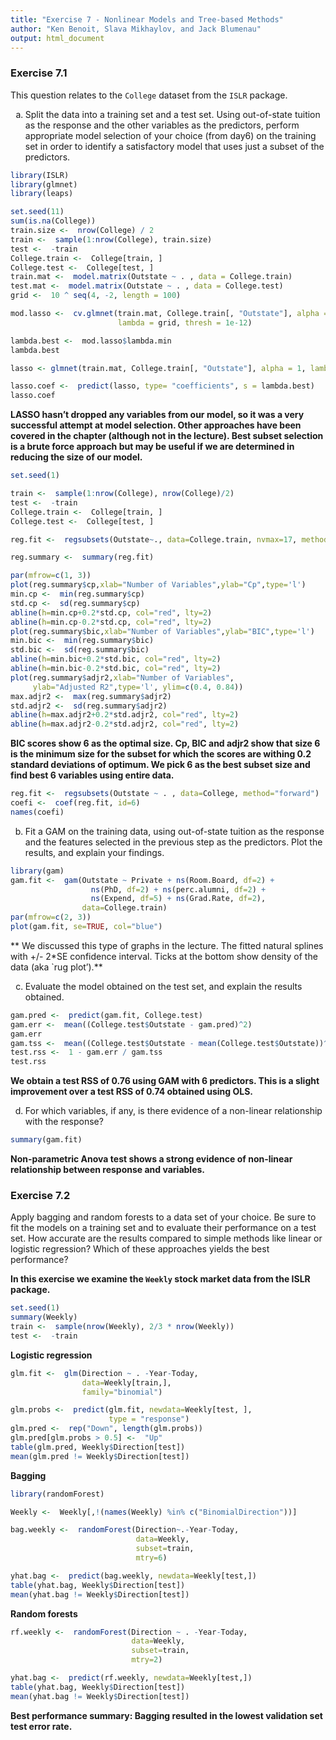 ```yaml
---
title: "Exercise 7 - Nonlinear Models and Tree-based Methods"
author: "Ken Benoit, Slava Mikhaylov, and Jack Blumenau"
output: html_document
---
```


### Exercise 7.1

This question relates to the `College` dataset from the `ISLR` package.

(a) Split the data into a training set and a test set. Using out-of-state tuition as the response and the other variables as the predictors, perform appropriate model selection of your choice (from day6) on the training set in order to identify a satisfactory model that uses just a subset of the predictors.

```r
library(ISLR)
library(glmnet)
library(leaps)
```

```r
set.seed(11)
sum(is.na(College))
train.size <-  nrow(College) / 2
train <-  sample(1:nrow(College), train.size)
test <-  -train
College.train <-  College[train, ]
College.test <-  College[test, ]
train.mat <-  model.matrix(Outstate ~ . , data = College.train)
test.mat <-  model.matrix(Outstate ~ . , data = College.test)
grid <-  10 ^ seq(4, -2, length = 100)
```


```r
mod.lasso <-  cv.glmnet(train.mat, College.train[, "Outstate"], alpha = 1, 
                        lambda = grid, thresh = 1e-12)

lambda.best <-  mod.lasso$lambda.min
lambda.best

lasso <- glmnet(train.mat, College.train[, "Outstate"], alpha = 1, lambda = grid)

lasso.coef <-  predict(lasso, type= "coefficients", s = lambda.best)
lasso.coef

```

**LASSO hasn't dropped any variables from our model, so it was a very successful attempt at model selection. Other approaches have been covered in the chapter (although not in the lecture). Best subset selection is a brute force approach but may be useful if we are determined in reducing the size of our model.**



```r
set.seed(1)

train <-  sample(1:nrow(College), nrow(College)/2)
test <-  -train
College.train <-  College[train, ]
College.test <-  College[test, ]

reg.fit <-  regsubsets(Outstate~., data=College.train, nvmax=17, method="forward")

reg.summary <-  summary(reg.fit)
```

```r
par(mfrow=c(1, 3))
plot(reg.summary$cp,xlab="Number of Variables",ylab="Cp",type='l')
min.cp <-  min(reg.summary$cp)
std.cp <-  sd(reg.summary$cp)
abline(h=min.cp+0.2*std.cp, col="red", lty=2)
abline(h=min.cp-0.2*std.cp, col="red", lty=2)
plot(reg.summary$bic,xlab="Number of Variables",ylab="BIC",type='l')
min.bic <-  min(reg.summary$bic)
std.bic <-  sd(reg.summary$bic)
abline(h=min.bic+0.2*std.bic, col="red", lty=2)
abline(h=min.bic-0.2*std.bic, col="red", lty=2)
plot(reg.summary$adjr2,xlab="Number of Variables",
     ylab="Adjusted R2",type='l', ylim=c(0.4, 0.84))
max.adjr2 <-  max(reg.summary$adjr2)
std.adjr2 <-  sd(reg.summary$adjr2)
abline(h=max.adjr2+0.2*std.adjr2, col="red", lty=2)
abline(h=max.adjr2-0.2*std.adjr2, col="red", lty=2)
```

**BIC scores show 6 as the optimal size. Cp, BIC and adjr2 show that size 6 is the minimum size for the subset for which the scores are withing 0.2 standard deviations of optimum. We pick 6 as the best subset size and find best 6 variables using entire data.**

```r
reg.fit <-  regsubsets(Outstate ~ . , data=College, method="forward")
coefi <-  coef(reg.fit, id=6)
names(coefi)
```


(b) Fit a GAM on the training data, using out-of-state tuition as the response and the features selected in the previous step as the predictors. Plot the results, and explain your findings.

```r
library(gam)
gam.fit <-  gam(Outstate ~ Private + ns(Room.Board, df=2) + 
                  ns(PhD, df=2) + ns(perc.alumni, df=2) + 
                  ns(Expend, df=5) + ns(Grad.Rate, df=2),
                data=College.train)
par(mfrow=c(2, 3))
plot(gam.fit, se=TRUE, col="blue")
```

** We discussed this type of graphs in the lecture. The fitted natural splines with +/- 2*SE confidence interval. Ticks at the bottom show density of the data (aka `rug plot').**

(c) Evaluate the model obtained on the test set, and explain the results obtained.

```r
gam.pred <-  predict(gam.fit, College.test)
gam.err <-  mean((College.test$Outstate - gam.pred)^2)
gam.err
gam.tss <-  mean((College.test$Outstate - mean(College.test$Outstate))^2)
test.rss <-  1 - gam.err / gam.tss
test.rss
```

**We obtain a test RSS of 0.76 using GAM with 6 predictors. This is a slight improvement over a test RSS of 0.74 obtained using OLS.** 

(d) For which variables, if any, is there evidence of a non-linear relationship with the response?

```r
summary(gam.fit)
```

**Non-parametric Anova test shows a strong evidence of non-linear relationship between response and variables.** 


### Exercise 7.2 

Apply bagging and random forests to a data set of your choice. Be sure to fit the models on a training set and to evaluate their performance on a test set. How accurate are the results compared to simple methods like linear or logistic regression? Which of these approaches yields the best performance?

**In this exercise we examine the `Weekly` stock market data from the ISLR package.**

```r
set.seed(1)
summary(Weekly)
train <-  sample(nrow(Weekly), 2/3 * nrow(Weekly))
test <-  -train
```

**Logistic regression**

```r
glm.fit <-  glm(Direction ~ . -Year-Today, 
                data=Weekly[train,], 
                family="binomial")

glm.probs <-  predict(glm.fit, newdata=Weekly[test, ], 
                      type = "response")
glm.pred <-  rep("Down", length(glm.probs))
glm.pred[glm.probs > 0.5] <-  "Up"
table(glm.pred, Weekly$Direction[test])
mean(glm.pred != Weekly$Direction[test])
```


**Bagging**

```r
library(randomForest)

Weekly <-  Weekly[,!(names(Weekly) %in% c("BinomialDirection"))]

bag.weekly <-  randomForest(Direction~.-Year-Today, 
                            data=Weekly, 
                            subset=train, 
                            mtry=6)

yhat.bag <-  predict(bag.weekly, newdata=Weekly[test,])
table(yhat.bag, Weekly$Direction[test])
mean(yhat.bag != Weekly$Direction[test])
```

**Random forests**

```r
rf.weekly <-  randomForest(Direction ~ . -Year-Today, 
                           data=Weekly, 
                           subset=train, 
                           mtry=2)

yhat.bag <-  predict(rf.weekly, newdata=Weekly[test,])
table(yhat.bag, Weekly$Direction[test])
mean(yhat.bag != Weekly$Direction[test])
```

**Best performance summary: Bagging resulted in the lowest validation set test error rate.**
